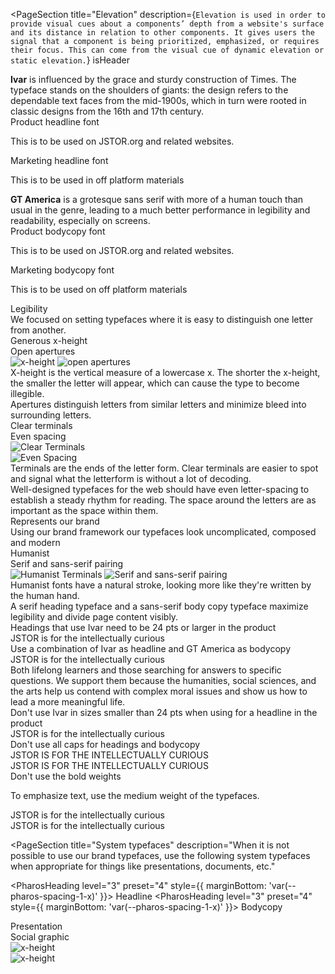 

<PageSection
  title="Elevation"
  description={`Elevation is used in order to provide visual cues about a components’ depth from a website's surface and its distance in relation to other components. It gives users the signal that a component is being prioritized, emphasized, or requires their focus. This can come from the visual cue of dynamic elevation or static elevation.`}
  isHeader
>
  <div
    style={{
      display: 'grid',
      justifyItems: 'center',
    }}
  >
    <div>
      <FontDisplay font="Ivar Headline" title="Ivar" large />
      <FontDisplay font="GT America Standard" title="GT America" large />
    </div>
  </div>
</PageSection>

<PageSection title="Elevation system">
  <div
    style={{
      width: '75%',
      marginBottom: '3rem',
      color: 'var(--pharos-color-text-20)',
    }}
  >
    <strong>Ivar</strong> is influenced by the grace and sturdy construction of Times. The typeface
    stands on the shoulders of giants: the design refers to the dependable text faces from the
    mid-1900s, which in turn were rooted in classic designs from the 16th and 17th century.
  </div>
  <PharosHeading level="3" preset="4">
    Product headline font
  </PharosHeading>
  <p style={{ color: 'var(--pharos-color-text-20)' }}>
    This is to be used on JSTOR.org and related websites.
  </p>
  <Grid columns={2} bottom={2}>
    <div>
      <FontDisplay font="Ivar Headline" title="Ivar headline regular" dark />
    </div>
    <div>
      <FontDisplay font="Ivar Headline" title="Ivar headline medium" dark bold />
    </div>
  </Grid>
  <PharosHeading level="3" preset="4">
    Marketing headline font
  </PharosHeading>
  <p style={{ color: 'var(--pharos-color-text-20)' }}>
    This is to be used in off platform materials
  </p>
  <Grid columns={2}>
    <FontDisplay font="IvarDisplay-Regular" title="Ivar display regular" dark />
    <FontDisplay font="IvarDisplay-Medium" title="Ivar display medium" dark />
  </Grid>
</PageSection>

<PageSection title="Bodycopy">
  <div
    style={{
      width: '66%',
      marginBottom: '3rem',
      color: 'var(--pharos-color-text-20)',
    }}
  >
    <strong>GT America</strong> is a grotesque sans serif with more of a human touch than usual in
    the genre, leading to a much better performance in legibility and readability, especially on
    screens.
  </div>
  <PharosHeading level="3" preset="4">
    Product bodycopy font
  </PharosHeading>
  <p style={{ color: 'var(--pharos-color-text-20)' }}>
    This is to be used on JSTOR.org and related websites.
  </p>
  <Grid columns={2} bottom={2}>
    <FontDisplay font="GT America Standard" title="GT America regular" dark />
    <FontDisplay font="GT America Standard" title="GT America medium" dark bold />
  </Grid>
  <PharosHeading level="3" preset="4">
    Marketing bodycopy font
  </PharosHeading>
  <p style={{ color: 'var(--pharos-color-text-20)' }}>
    This is to be used on off platform materials
  </p>
  <Grid columns={2} bottom={2}>
    <FontDisplay font="GT America Standard" title="GT America regular" dark />
    <FontDisplay font="GT America Standard" title="GT America medium" dark bold />
  </Grid>
</PageSection>

<PageSection title="Principles">
  <PharosHeading level="3" preset="4">
    Legibility
  </PharosHeading>
  <div
    style={{
      marginBottom: 'var(--pharos-spacing-2-x)',
      color: 'var(--pharos-color-text-20)',
    }}
  >
    We focused on setting typefaces where it is easy to distinguish one letter from another.
  </div>
  <Grid columns={2}>
    <div>
      <PharosHeading level="4" preset="1--bold">
        Generous x-height
      </PharosHeading>
    </div>
    <div>
      <PharosHeading level="4" preset="1--bold">
        Open apertures
      </PharosHeading>
    </div>
    <img src={xHeight} alt="x-height" />
    <img src={openApertures} alt="open apertures" />
    <div>
      X-height is the vertical measure of a lowercase x. The shorter the x-height, the smaller the
      letter will appear, which can cause the type to become illegible.
    </div>
    <div>
      Apertures distinguish letters from similar letters and minimize bleed into surrounding
      letters.
    </div>
  </Grid>
  <Grid columns={2}>
    <div>
      <PharosHeading level="4" preset="1--bold">
        Clear terminals
      </PharosHeading>
    </div>
    <div>
      <PharosHeading level="4" preset="1--bold">
        Even spacing
      </PharosHeading>
    </div>
    <div style={{ width: '100%' }}>
      <img src={clearTerminals} alt="Clear Terminals" />
    </div>
    <div style={{ width: '100%' }}>
      <img src={evenSpacing} alt="Even Spacing" />
    </div>
    <div>
      Terminals are the ends of the letter form. Clear terminals are easier to spot and signal what
      the letterform is without a lot of decoding.
    </div>
    <div>
      Well-designed typefaces for the web should have even letter-spacing to establish a steady
      rhythm for reading. The space around the letters are as important as the space within them.
    </div>
  </Grid>
  <PharosHeading level="3" preset="4">
    Represents our brand
  </PharosHeading>
  <div
    style={{
      marginBottom: 'var(--pharos-spacing-2-x)',
      color: 'var(--pharos-color-text-20)',
    }}
  >
    Using our brand framework our typefaces look uncomplicated, composed and modern
  </div>
  <Grid columns={2}>
    <div>
      <PharosHeading level="4" preset="1--bold">
        Humanist
      </PharosHeading>
    </div>
    <div>
      <PharosHeading level="4" preset="1--bold">
        Serif and sans-serif pairing
      </PharosHeading>
    </div>
    <img src={humanistTerminals} alt="Humanist Terminals" />
    <img src={sansSerif} alt="Serif and sans-serif pairing" />
    <div>
      Humanist fonts have a natural stroke, looking more like they're written by the human hand.
    </div>
    <div>
      A serif heading typeface and a sans-serif body copy typeface maximize legibility and divide
      page content visibly.
    </div>
  </Grid>
</PageSection>

<PageSection title="Best Practices">
  <DosAndDonts>
    <div className="best-practice" style={{ marginBottom: '4rem' }}>
      <PharosHeading
        level="3"
        preset="2--bold"
        style={{ marginBottom: 'var(--pharos-spacing-1-x)' }}
      >
        Headings that use Ivar need to be 24 pts or larger in the product
      </PharosHeading>
      <div
        className="sample"
        style={{
          fontSize: 'var(--pharos-type-scale-6)',
          fontFamily: 'Ivar Headline',
          marginBottom: '4rem)',
        }}
      >
        JSTOR is for the intellectually curious
      </div>
    </div>
    <div className="best-practice">
      <PharosHeading
        level="3"
        preset="2--bold"
        style={{ marginBottom: 'var(--pharos-spacing-1-x)' }}
      >
        Use a combination of Ivar as headline and GT America as bodycopy
      </PharosHeading>
      <div
        className="sample"
        style={{
          fontSize: '2.25rem',
          marginBottom: 'var(--pharos-spacing-1-x)',
          fontFamily: 'IvarDisplay-Regular',
        }}
      >
        JSTOR is for the intellectually curious
      </div>
      <div
        style={{
          fontSize: 'var(--pharos-font-size-large)',
          marginBottom: 'var(--pharos-spacing-1-x)',
          lineHeight: 'var(--pharos-line-height-medium)',
        }}
      >
        Both lifelong learners and those searching for answers to specific questions. We support
        them because the humanities, social sciences, and the arts help us contend with complex
        moral issues and show us how to lead a more meaningful life.
      </div>
    </div>
  </DosAndDonts>
  <DosAndDonts Dont>
    <div className="best-practice">
      <PharosHeading
        level="3"
        preset="2--bold"
        style={{ marginBottom: 'var(--pharos-spacing-1-x)' }}
      >
        Don't use Ivar in sizes smaller than 24 pts when using for a headline in the product
      </PharosHeading>
      <div
        className="sample"
        style={{
          fontFamily: 'var(--pharos-font-family-serif)',
          marginBottom: '4rem',
        }}
      >
        JSTOR is for the intellectually curious
      </div>
    </div>
    <div className="best-practice">
      <PharosHeading
        level="3"
        preset="2--bold"
        style={{ marginBottom: 'var(--pharos-spacing-1-x)' }}
      >
        Don't use all caps for headings and bodycopy
      </PharosHeading>
      <div
        className="sample"
        style={{
          fontFamily: 'var(--pharos-font-family-sans-serif)',
          fontSize: '1.5rem',
          lineHeight: '2rem',
        }}
      >
        JSTOR IS FOR THE INTELLECTUALLY CURIOUS
      </div>
      <div
        className="sample"
        style={{
          fontFamily: 'Ivar-Headline',
          fontSize: '1.5rem',
          lineHeight: '2rem',
          marginBottom: '4rem',
        }}
      >
        JSTOR IS FOR THE INTELLECTUALLY CURIOUS
      </div>
    </div>
    <div className="best-practice">
      <PharosHeading level="3" preset="2--bold">
        Don't use the bold weights
      </PharosHeading>
      <p
        style={{
          marginBottom: 'var(--pharos-spacing-2-x)',
          color: 'var(--pharos-color-text-40)',
        }}
      >
        To emphasize text, use the medium weight of the typefaces.
      </p>
      <div
        className="sample"
        style={{
          fontFamily: 'IvarDisplay-Bold',
          fontSize: '1.5rem',
          lineHeight: '2rem',
        }}
      >
        JSTOR is for the intellectually curious
      </div>
      <div
        className="sample"
        style={{
          fontFamily: 'GT-America-Standard-Bold',
          fontSize: '1.5rem',
          lineHeight: '2rem',
        }}
      >
        JSTOR is for the intellectually curious
      </div>
    </div>
  </DosAndDonts>
</PageSection>

<PageSection
  title="System typefaces"
  description="When it is not possible to use our brand typefaces, use the following system typefaces when appropriate for things like presentations, documents, etc."
>
  <PharosHeading level="3" preset="4" style={{ marginBottom: 'var(--pharos-spacing-1-x)' }}>
    Headline
  </PharosHeading>
  <Grid columns={2}>
    <FontDisplay font="Times" title="Times" dark />
  </Grid>
  <PharosHeading level="3" preset="4" style={{ marginBottom: 'var(--pharos-spacing-1-x)' }}>
    Bodycopy
  </PharosHeading>
  <Grid columns={2}>
    <FontDisplay font="Roboto" title="Roboto" dark />
    <FontDisplay font="Arial" title="Arial" dark />
  </Grid>
</PageSection>

<PageSection title="Typography in action" moreTitleSpace>
  <Grid columns={2}>
    <div>Presentation</div>
    <div>Social graphic</div>
    <div style={{ maxWidth: '100%' }}>
      <img src={presentation} alt="x-height" style={{ maxWidth: '100%' }} />
    </div>
    <div style={{ maxWidth: '100%' }}>
      <img src={socialGraphic} alt="x-height" style={{ maxWidth: '100%' }} />
    </div>
  </Grid>
</PageSection>
